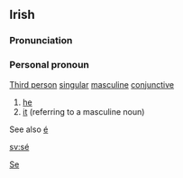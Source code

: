 ==Irish==
===Pronunciation===
{{IPA|[ʃeː]}}
===Personal pronoun===
[[Third person]] [[singular]] [[masculine]] [[conjunctive]]
#[[he]]
#[[it]] (referring to a masculine noun)

See also [[é]]

[[Category:Irish language|Se]]

[[sv:sé]]